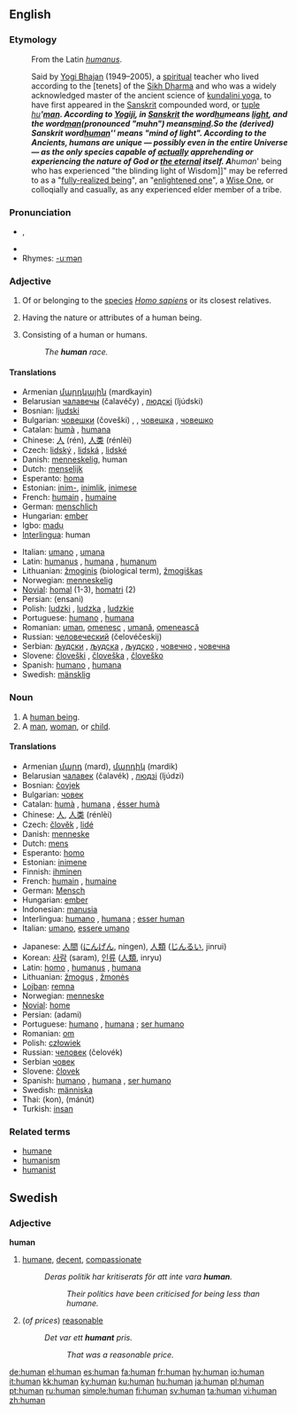 ==English==

{{rank|forth|fire|lost|380|human|kept|business|mean}}

===Etymology===
:From the Latin ''[[humanus]]''.

:Said by [[Yogi Bhajan]] (1949&ndash;2005), a [[spiritual]] teacher who lived according to the [tenets] of the [[Sikh Dharma]] and who was a widely acknowledged master of the ancient science of [[kundalini yoga]], to have first appeared in the [[Sanskrit]] compounded word, or [[tuple]] ''[[hu]]''''[[man]]''. According to [[Yogiji]], in [[Sanskrit]] the word ''[[hu]]'' means [[light]], and the word ''[[man]]'' (pronounced "muhn") means ''[[mind]].'' So the (derived) Sanskrit word ''[[human]]'' means "mind of light". According to the Ancients, humans are unique — possibly even in the entire Universe — as the only species capable of [[actually]] apprehending or experiencing the nature of God or [[the eternal]] itself. A '''human''' being who has experienced "the blinding light of Wisdom]]" may be referred to as a "[[fully-realized being]]", an "[[enlightened one]]", a [[Wise One]], or colloqially and casually, as any experienced elder member of a tribe.

===Pronunciation===
* {{IPA|/ˈhjuːmən̩/}}, {{SAMPA|/"hju:m@n/}}
*{{audio|en-us-human.ogg|Audio (US)}}
* Rhymes: [[Rhymes:English:-uːmən|-uːmən]]

===Adjective===
{{en-adj-more}}

# {{notcomp}} Of or belonging to the [[species]] ''[[Homo sapiens]]'' or its closest relatives.
# {{comparable}} Having the nature or attributes of a human being.
# {{notcomp}} Consisting of a human or humans.
#:''The '''human''' race.''

====Translations====
{{rfc-trans}}
{{top}}
*Armenian [[մարդկային]] (mardkayin)
*Belarusian [[чалавечы]] (čalavéčy) {{m}}, [[людскі]] (ljúdski) {{m}}
*Bosnian: [[ljudski]] {{m}}
*Bulgarian: [[човешки]] (čoveški) {{m}}, {{p}}, [[човешка]] {{f}}, [[човешко]] {{n}}
*Catalan: [[humà]] {{m}}, [[humana]] {{f}}
*Chinese: [[人]] (rén), [[人类]] (rénlèi)
*Czech: [[lidský]] {{m}}, [[lidská]] {{f}}, [[lidské]] {{n}}
*Danish: [[menneskelig]], human
*Dutch: [[menselijk]]
*Esperanto: [[homa]]
*Estonian: [[inim-]], [[inimlik]], [[inimese]]
*French: [[humain]] {{m}}, [[humaine]] {{f}}
*German: [[menschlich]]
*Hungarian: [[ember]]
*Igbo: [[madụ]]
*[[Interlingua]]: human
{{mid}}
*Italian: [[umano]] {{m}}, [[umana]] {{f}}
*Latin: [[humanus]] {{m}}, [[humana]] {{f}}, [[humanum]] {{n}}
*Lithuanian: [[žmoginis]] {{m}} (biological term), [[žmogiškas]] {{m}}
*Norwegian: [[menneskelig]]
*[[Novial]]: [[homal]] (1-3), [[homatri]] (2)
*Persian: {{FAchar|[[انسانی]]}} (ensani)
*Polish: [[ludzki]] {{m}}, [[ludzka]] {{f}}, [[ludzkie]] {{n}}
*Portuguese: [[humano]] {{m}}, [[humana]] {{f}}
*Romanian: [[uman]], [[omenesc]] {{m}}, [[umană]], [[omenească]] {{f}}
*Russian: [[человеческий]] (čelovéčeskij)
*Serbian: [[људски]] {{m}}, [[људска]] {{f}}, [[људско]] {{n}}, [[човечнo]] {{n}}, [[човечнa]] {{f}}
*Slovene: [[človeški]] {{m}}, [[človeška]] {{f}}, [[človeško]] {{n}}
*Spanish: [[humano]] {{m}}, [[humana]] {{f}}
*Swedish: [[mänsklig]]
{{bottom}}

===Noun===
{{en-noun}}

# A [[human being]].
# A [[man]], [[woman]], or [[child]].

====Translations====
{{rfc-trans}}
{{top}}
*Armenian [[մարդ]] (mard), [[մարդիկ]] (mardik) {{p}}
*Belarusian [[чалавек]] (čalavék) {{m}}, [[людзі]] (ljúdzi) {{p}}
*Bosnian: [[čovjek]] {{m}}
*Bulgarian: [[човек]] {{m}}
*Catalan: [[humà]] {{m}}, [[humana]] {{f}}, [[ésser humà]] {{m}} 
*Chinese: [[人]], [[人类]] (rénlèi)
*Czech: [[člověk]] {{m}}, [[lidé]] {{mpl}}
*Danish: [[menneske]]
*Dutch: [[mens]] {{m}}
*Esperanto: [[homo]]
*Estonian: [[inimene]]
*Finnish: [[ihminen]]
*French: [[humain]] {{m}}, [[humaine]] {{f}}
*German: [[Mensch]] {{m}}
*Hungarian: [[ember]]
*Indonesian: [[manusia]]
*Interlingua: [[humano]] {{m}}, [[humana]] {{f}}; [[esser human]]
*Italian: [[umano]], [[essere umano]]
{{mid}}
*Japanese: [[人間]] ([[にんげん]], ningen), [[人類]] ([[じんるい]], jinrui)
*Korean: [[사람]] (saram), [[인류]] ([[人類]], inryu)
*Latin: [[homo]] {{m}}, [[humanus]] {{m}}, [[humana]] {{f}}
*Lithuanian: [[žmogus]] {{m}}, [[žmonės]] {{p}}
*[[Lojban]]: [[remna]]
*Norwegian: [[menneske]]
*[[Novial]]: [[home]]
*Persian: {{FAchar|[[آدمی]]}} (adami)
*Portuguese: [[humano]] {{m}}, [[humana]] {{f}}; [[ser humano]] {{m}}
*Romanian: [[om]] {{m}}
*Polish: [[człowiek]] {{m}}
*Russian: [[человек]] (čelovék) {{m}}
*Serbian [[човек]] {{m}}
*Slovene: [[človek]] {{m}}
*Spanish: [[humano]] {{m}}, [[humana]] {{f}}, [[ser humano]] {{m}}
*Swedish: [[människa]] {{c}}
*Thai: {{THchar|[[คน]]}} (kon), {{THchar|[[มนุษย์]]}} (mánút)
*Turkish: [[insan]]

{{bottom}}

===Related terms===
*[[humane]]
*[[humanism]]
*[[humanist]]

==Swedish==
===Adjective===
{{sv-adj-reg}}
'''human'''
#[[humane]], [[decent]], [[compassionate]]
#:''Deras politik har kritiserats för att inte vara '''human'''.''
#::''Their politics have been criticised for being less than humane.''
#(''of prices'') [[reasonable]]
#:''Det var ett '''humant''' pris.''
#::''That was a reasonable price.''

[[de:human]]
[[el:human]]
[[es:human]]
[[fa:human]]
[[fr:human]]
[[hy:human]]
[[io:human]]
[[it:human]]
[[kk:human]]
[[ky:human]]
[[ku:human]]
[[hu:human]]
[[ja:human]]
[[pl:human]]
[[pt:human]]
[[ru:human]]
[[simple:human]]
[[fi:human]]
[[sv:human]]
[[ta:human]]
[[vi:human]]
[[zh:human]]